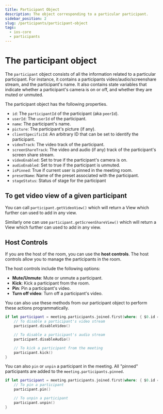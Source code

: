 ```yaml
---
title: Participant Object
description: The object corresponding to a particular participant.
sidebar_position: 2
slug: /participants/participant-object
tags:
  - ios-core
  - participants
---
```


# The participant object

The `participant` object consists of all the information related to a particular participant. For instance, it contains a participants video/audio/screenshare stream, and the participant's name. It also contains state variables that indicate whether a participant's camera is on or off, and whether they are muted or unmuted.

The participant object has the following properties.

- `id`: The `participantId` of the participant (aka `peerId`).
- `userId`: The `userId` of the participant.
- `name`: The participant's name.
- `picture`: The participant's picture (if any).
- `clientSpecificId`: An arbitrary ID that can be set to identify the
  participant.
- `videoTrack`: The video track of the participant.
- `screenShareTrack`: The video and audio (if any) track of the participant's
  screen share stream.
- `videoEnabled`: Set to true if the participant's camera is on.
- `audioEnabled`: Set to true if the participant is unmuted.
- `isPinned`: True if current user is pinned in the meeting room.
- `presetName`: Name of the preset associated with the participant.
- `stageStatus`: Status of stage for the participant

## To get video view of a given participant

You can call `participant.getVideoView()` which will return a View which further
can used to add in any view.

Similarly one can use `participant.getScreenShareView()` which will return a
View which further can used to add in any view.

## Host Controls

If you are the host of the room, you can use the **host controls**. The host controls allow you to manage the participants in the room.

The host controls include the following options:

- **Mute/Unmute**: Mute or unmute a participant.
- **Kick**: Kick a participant from the room.
- **Pin**: Pin a participant's video.
- **Turn off video**: Turn off a participant's video.

You can also use these methods from our participant object to
perform these actions programmatically.

```swift
if let participant = meeting.participants.joined.first(where: { $0.id == participantId }) {
    // To disable a participant's video stream
    participant.disableVideo()

    // To disable a participant's audio stream
    participant.disableAudio()

    // To kick a participant from the meeting
    participant.kick()
}
```

You can also `pin` or `unpin` a participant in the meeting. All "pinned"
participants are added to the `meeting.participants.pinned`.

```swift
if let participant = meeting.participants.joined.first(where: { $0.id == participantId }) {
    // To pin a participant
    participant.pin()

    // To unpin a participant
    participant.unpin()
}
```

<head>
  <title>iOS Core The participant object</title>
  <meta
    name="description"
    content="Explore the Android Participants Participant Object and its functionalities for effective integration in your application."
  />
</head>
